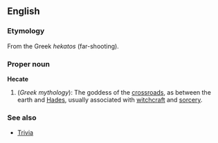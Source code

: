 ==English==
===Etymology===
From the Greek ''hekatos'' (far-shooting). 

===Proper noun===
'''Hecate'''
{{wikipedia}}
# (''Greek mythology''): The goddess of the [[crossroads]], as between the earth and [[Hades]], usually associated with [[witchcraft]] and [[sorcery]].

===See also===
* [[Trivia]]